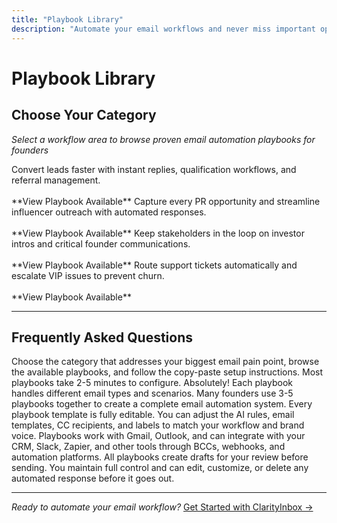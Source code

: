 ```yaml
---
title: "Playbook Library"
description: "Automate your email workflows and never miss important opportunities with AI-powered playbooks."
---
```


# Playbook Library

## Choose Your Category

_Select a workflow area to browse proven email automation playbooks for founders_

<CardGroup cols={2}>
  <Card title="Sales Playbooks" icon="flag" href="/playbooks/sales">
    Convert leads faster with instant replies, qualification workflows, and referral management.  
    <br></br>
    **View Playbook Available**
  </Card>
  <Card title="Marketing Playbooks" icon="megaphone" href="/playbooks/marketing">
    Capture every PR opportunity and streamline influencer outreach with automated responses.  
    <br></br>
    **View Playbook Available**
  </Card>
  <Card title="Founder's Inbox" icon="box" href="/playbooks/founders-inbox">
    Keep stakeholders in the loop on investor intros and critical founder communications. 
    <br></br>
    **View Playbook Available**
  </Card>
  <Card title="Customer Support" icon="star" href="/playbooks/customer-support">
    Route support tickets automatically and escalate VIP issues to prevent churn.  
   <br></br>
    **View Playbook Available**
  </Card>
</CardGroup>

---

## Frequently Asked Questions

<Accordion title="How do I get started with my first playbook?">
  Choose the category that addresses your biggest email pain point, browse the available playbooks, and follow the copy-paste setup instructions. Most playbooks take 2-5 minutes to configure.
</Accordion>

<Accordion title="Can I use multiple playbooks at the same time?">
  Absolutely! Each playbook handles different email types and scenarios. Many founders use 3-5 playbooks together to create a complete email automation system.
</Accordion>

<Accordion title="What if I need to customize a playbook for my specific needs?">
  Every playbook template is fully editable. You can adjust the AI rules, email templates, CC recipients, and labels to match your workflow and brand voice.
</Accordion>

<Accordion title="How do playbooks integrate with my existing tools?">
  Playbooks work with Gmail, Outlook, and can integrate with your CRM, Slack, Zapier, and other tools through BCCs, webhooks, and automation platforms.
</Accordion>

<Accordion title="What happens if a playbook makes a mistake?">
  All playbooks create drafts for your review before sending. You maintain full control and can edit, customize, or delete any automated response before it goes out.
</Accordion>

---

_Ready to automate your email workflow?_ [Get Started with ClarityInbox →](https://clarityinbox.com/dashboard)
